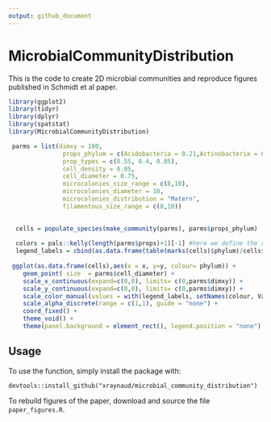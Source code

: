 ```yaml
---
output: github_document
---
```


# MicrobialCommunityDistribution

This is the code to create 2D microbial communities and reproduce figures published in Schmidt et al paper. 

```r
library(ggplot2)
library(tidyr)
library(dplyr)
library(spatstat)
library(MicrobialCommunityDistribution)

 parms = list(dimxy = 100,
               props_phylum = c(Acidobacteria = 0.21,Actinobacteria = 0.04, Proteobacteria = 0.34, Firmicutes=0.01, Nitrospirae = 0.03, Other = 0.09,  Bacteroidetes = 0.1, Chloroflexi = 0.02,  Thaumarcheota = 0.02, Verrucomicrobia = 0.14) ,
               prop_types = c(0.55, 0.4, 0.05),
               cell_density = 0.05,
               cell_diameter = 0.75,
               microcolonies_size_range = c(8,10),
               microcolonies_diameter = 10,
               microcolonies_distribution = "Matern",
               filamentous_size_range = c(8,10))

 
  cells = populate_species(make_community(parms), parms$props_phylum)
 
  colors = pals::kelly(length(parms$props)+1)[-1] #here we define the colours for each groups (the [-1] is because the first colour of this palette is white...)
  legend_labels = cbind(as.data.frame(table(marks(cells)$phylum)/cells$n), colour = colors[1:length(unique(marks(cells)$phylum))]) %>% arrange(desc(Freq)) %>% mutate(name = paste0(Var1, " (",round(100*Freq),"%)"))
  
 ggplot(as.data.frame(cells),aes(x = x, y=y, colour= phylum)) + 
    geom_point( size  = parms$cell_diameter) + 
    scale_x_continuous(expand=c(0,0), limits= c(0,parms$dimxy)) +  
    scale_y_continuous(expand=c(0,0), limits= c(0,parms$dimxy)) +
    scale_color_manual(values = with(legend_labels, setNames(colour, Var1)), breaks = legend_labels$Var1, name = NULL, labels = with(legend_labels, setNames(name, Var1))) + 
    scale_alpha_discrete(range = c(1,1), guide = "none") + 
    coord_fixed() + 
    theme_void() + 
    theme(panel.background = element_rect(), legend.position = "none")

```

## Usage

To use the function, simply install the package with: 
```
devtools::install_github("xraynaud/microbial_community_distribution")
```

To rebuild figures of the paper, download and source the file `paper_figures.R`. 